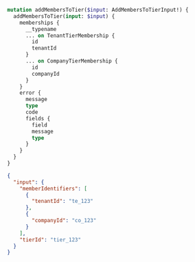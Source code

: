 ```graphql Query
mutation addMembersToTier($input: AddMembersToTierInput!) {
  addMembersToTier(input: $input) {
    memberships {
      __typename
      ... on TenantTierMembership {
        id
        tenantId
      }
      ... on CompanyTierMembership {
        id
        companyId
      }
    }
    error {
      message
      type
      code
      fields {
        field
        message
        type
      }
    }
  }
}
```

```json Variables
{
  "input": {
    "memberIdentifiers": [
      {
        "tenantId": "te_123"
      },
      {
        "companyId": "co_123"
      }
    ],
    "tierId": "tier_123"
  }
}
```
